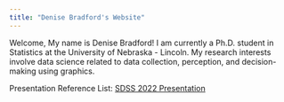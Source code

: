 ```yaml
---
title: "Denise Bradford's Website"
---
```


Welcome, My name is Denise Bradford! I am currently a Ph.D. student in Statistics at the University of Nebraska - Lincoln. My research interests involve data science related to data collection, perception, and decision-making using graphics.

Presentation Reference List:
[SDSS 2022 Presentation](https://drbradford12.github.io/Presentations/SDSS Presentation) 
<!-- [Dissertation Presentation](https://drbradford12.github.io/Presentations/Dissertation Presentation) -->
